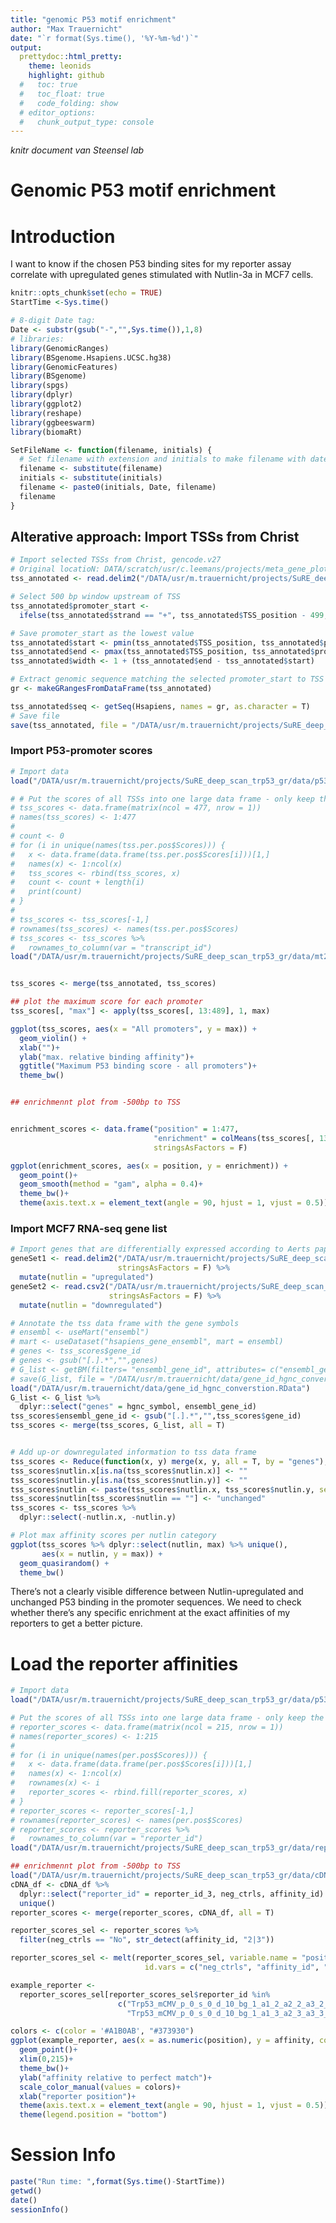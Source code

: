 ```yaml
---
title: "genomic P53 motif enrichment"
author: "Max Trauernicht"
date: "`r format(Sys.time(), '%Y-%m-%d')`"
output: 
  prettydoc::html_pretty:
    theme: leonids
    highlight: github
  #   toc: true
  #   toc_float: true
  #   code_folding: show
  # editor_options:
  #   chunk_output_type: console
---
```


*knitr document van Steensel lab*

# Genomic P53 motif enrichment

# Introduction
I want to know if the chosen P53 binding sites for my reporter assay correlate with upregulated genes stimulated with Nutlin-3a in MCF7 cells.

```r
knitr::opts_chunk$set(echo = TRUE)
StartTime <-Sys.time()

# 8-digit Date tag:
Date <- substr(gsub("-","",Sys.time()),1,8) 
# libraries:
library(GenomicRanges)
library(BSgenome.Hsapiens.UCSC.hg38)
library(GenomicFeatures)
library(BSgenome)
library(spgs)
library(dplyr)
library(ggplot2)
library(reshape)
library(ggbeeswarm)
library(biomaRt)
```


```r
SetFileName <- function(filename, initials) {
  # Set filename with extension and initials to make filename with date integrated.
  filename <- substitute(filename)
  initials <- substitute(initials)
  filename <- paste0(initials, Date, filename)
  filename
}
```



## Alterative approach: Import TSSs from Christ
```r
# Import selected TSSs from Christ, gencode.v27
# Original locatioN: DATA/scratch/usr/c.leemans/projects/meta_gene_plots/cl20200811_TSS_window_TOP_DRB/selection/
tss_annotated <- read.delim2("/DATA/usr/m.trauernicht/projects/SuRE_deep_scan_trp53_gr/data/gencode.v27-fantom-selection.txt", header = F, col.names = c("chr", "TSS_position", "transcript_id", "strand", "gene_id", "expr_avg", "n_tissues"))

# Select 500 bp window upstream of TSS
tss_annotated$promoter_start <- 
  ifelse(tss_annotated$strand == "+", tss_annotated$TSS_position - 499, tss_annotated$TSS_position + 499)

# Save promoter_start as the lowest value
tss_annotated$start <- pmin(tss_annotated$TSS_position, tss_annotated$promoter_start)
tss_annotated$end <- pmax(tss_annotated$TSS_position, tss_annotated$promoter_start)
tss_annotated$width <- 1 + (tss_annotated$end - tss_annotated$start)

# Extract genomic sequence matching the selected promoter_start to TSS locations
gr <- makeGRangesFromDataFrame(tss_annotated)

tss_annotated$seq <- getSeq(Hsapiens, names = gr, as.character = T)
# Save file
save(tss_annotated, file = "/DATA/usr/m.trauernicht/projects/SuRE_deep_scan_trp53_gr/data/mt20210308_hg38_promoters-500bp.RData")
```

### Import P53-promoter scores
```r
# Import data
load("/DATA/usr/m.trauernicht/projects/SuRE_deep_scan_trp53_gr/data/p53_tss_per_position.Rda")

# # Put the scores of all TSSs into one large data frame - only keep the forward matching
# tss_scores <- data.frame(matrix(ncol = 477, nrow = 1))
# names(tss_scores) <- 1:477
# 
# count <- 0
# for (i in unique(names(tss.per.pos$Scores))) {
#   x <- data.frame(data.frame(tss.per.pos$Scores[i]))[1,]
#   names(x) <- 1:ncol(x)
#   tss_scores <- rbind(tss_scores, x)
#   count <- count + length(i)
#   print(count)
# }
# 
# tss_scores <- tss_scores[-1,]
# rownames(tss_scores) <- names(tss.per.pos$Scores)
# tss_scores <- tss_scores %>%
#   rownames_to_column(var = "transcript_id")
load("/DATA/usr/m.trauernicht/projects/SuRE_deep_scan_trp53_gr/data/mt20200309_tss_scored_affinity.RData")


tss_scores <- merge(tss_annotated, tss_scores)
```



```r
## plot the maximum score for each promoter
tss_scores[, "max"] <- apply(tss_scores[, 13:489], 1, max)

ggplot(tss_scores, aes(x = "All promoters", y = max)) +
  geom_violin() +
  xlab("")+
  ylab("max. relative binding affinity")+
  ggtitle("Maximum P53 binding score - all promoters")+
  theme_bw()


## enrichmennt plot from -500bp to TSS


enrichment_scores <- data.frame("position" = 1:477,
                                "enrichment" = colMeans(tss_scores[, 13:489]),
                                stringsAsFactors = F)

ggplot(enrichment_scores, aes(x = position, y = enrichment)) +
  geom_point()+
  geom_smooth(method = "gam", alpha = 0.4)+
  theme_bw()+
  theme(axis.text.x = element_text(angle = 90, hjust = 1, vjust = 0.5))
```




### Import MCF7 RNA-seq gene list
```r
# Import genes that are differentially expressed according to Aerts paper (Janky et al., iRegulon)
geneSet1 <- read.delim2("/DATA/usr/m.trauernicht/projects/SuRE_deep_scan_trp53_gr/data/mcf7_nutlin_upregulated_GSE47041.txt",
                        stringsAsFactors = F) %>%
  mutate(nutlin = "upregulated")
geneSet2 <- read.csv2("/DATA/usr/m.trauernicht/projects/SuRE_deep_scan_trp53_gr/data/mcf7_nutlin_downregulated.csv",
                      stringsAsFactors = F) %>%
  mutate(nutlin = "downregulated")

# Annotate the tss data frame with the gene symbols
# ensembl <- useMart("ensembl")
# mart <- useDataset("hsapiens_gene_ensembl", mart = ensembl)
# genes <- tss_scores$gene_id
# genes <- gsub("[.].*","",genes)
# G_list <- getBM(filters= "ensembl_gene_id", attributes= c("ensembl_gene_id","hgnc_symbol"),values=genes,mart= mart)
# save(G_list, file = "/DATA/usr/m.trauernicht/data/gene_id_hgnc_converstion.RData")
load("/DATA/usr/m.trauernicht/data/gene_id_hgnc_converstion.RData")
G_list <- G_list %>% 
  dplyr::select("genes" = hgnc_symbol, ensembl_gene_id)
tss_scores$ensembl_gene_id <- gsub("[.].*","",tss_scores$gene_id)
tss_scores <- merge(tss_scores, G_list, all = T)


# Add up-or downregulated information to tss data frame
tss_scores <- Reduce(function(x, y) merge(x, y, all = T, by = "genes"), list(tss_scores, geneSet1, geneSet2))
tss_scores$nutlin.x[is.na(tss_scores$nutlin.x)] <- ""
tss_scores$nutlin.y[is.na(tss_scores$nutlin.y)] <- ""
tss_scores$nutlin <- paste(tss_scores$nutlin.x, tss_scores$nutlin.y, sep = "")
tss_scores$nutlin[tss_scores$nutlin == ""] <- "unchanged"
tss_scores <- tss_scores %>%
  dplyr::select(-nutlin.x, -nutlin.y)

# Plot max affinity scores per nutlin category
ggplot(tss_scores %>% dplyr::select(nutlin, max) %>% unique(),
       aes(x = nutlin, y = max)) +
  geom_quasirandom() +
  theme_bw()
```
There's not a clearly visible difference between Nutlin-upregulated and unchanged P53 binding in the promoter sequences. We need to check whether there's any specific enrichment at the exact affinities of my reporters to get a better picture.


# Load the reporter affinities 
```r
# Import data
load("/DATA/usr/m.trauernicht/projects/SuRE_deep_scan_trp53_gr/data/p53_per_position.Rda")

# Put the scores of all TSSs into one large data frame - only keep the forward matching
# reporter_scores <- data.frame(matrix(ncol = 215, nrow = 1))
# names(reporter_scores) <- 1:215
# 
# for (i in unique(names(per.pos$Scores))) {
#   x <- data.frame(data.frame(per.pos$Scores[i]))[1,]
#   names(x) <- 1:ncol(x)
#   rownames(x) <- i
#   reporter_scores <- rbind.fill(reporter_scores, x)
# }
# reporter_scores <- reporter_scores[-1,]
# rownames(reporter_scores) <- names(per.pos$Scores)
# reporter_scores <- reporter_scores %>%
#   rownames_to_column(var = "reporter_id")
load("/DATA/usr/m.trauernicht/projects/SuRE_deep_scan_trp53_gr/data/reporter_affinity_scores.RData")
```





```r
## enrichmennt plot from -500bp to TSS
load("/DATA/usr/m.trauernicht/projects/SuRE_deep_scan_trp53_gr/data/cDNA_df.RData")
cDNA_df <- cDNA_df %>%
  dplyr::select("reporter_id" = reporter_id_3, neg_ctrls, affinity_id) %>%
  unique()
reporter_scores <- merge(reporter_scores, cDNA_df, all = T)

reporter_scores_sel <- reporter_scores %>%
  filter(neg_ctrls == "No", str_detect(affinity_id, "2|3"))

reporter_scores_sel <- melt(reporter_scores_sel, variable.name = "position", value.name = "affinity",
                              id.vars = c("neg_ctrls", "affinity_id", "reporter_id"))

example_reporter <- 
  reporter_scores_sel[reporter_scores_sel$reporter_id %in%
                        c("Trp53_mCMV_p_0_s_0_d_10_bg_1_a1_2_a2_2_a3_2_a4_2_bc_1",
                          "Trp53_mCMV_p_0_s_0_d_10_bg_1_a1_3_a2_3_a3_3_a4_3_bc_1"),]

colors <- c(color = '#A1B0AB', "#373930")
ggplot(example_reporter, aes(x = as.numeric(position), y = affinity, color = affinity_id)) +
  geom_point()+
  xlim(0,215)+
  theme_bw()+
  ylab("affinity relative to perfect match")+
  scale_color_manual(values = colors)+
  xlab("reporter position")+
  theme(axis.text.x = element_text(angle = 90, hjust = 1, vjust = 0.5))+
  theme(legend.position = "bottom")
```




# Session Info
```r
paste("Run time: ",format(Sys.time()-StartTime))
getwd()
date()
sessionInfo()
```

